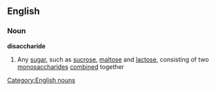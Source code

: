 ==English==
===Noun===
'''disaccharide'''
{{wikipedia}}
#{{chemistry}} Any [[sugar]], such as [[sucrose]], [[maltose]] and [[lactose]], consisting of two [[monosaccharide]]s [[combine]]d together
[[Category:English nouns]]